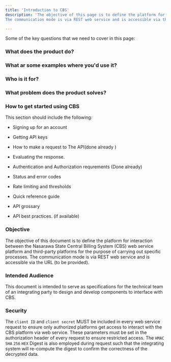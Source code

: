 ```yaml
---
title: 'Introduction to CBS'
description: 'The objective of this page is to define the platform for interaction between the Nasarawa State Central Billing System (CBS) web service platform and third-party platforms for the purpose of carrying out specific processes. 
The communication mode is via REST web service and is accessible via the URL (to be provided).'

---
```


Some of the key questions that we need to cover  in this page:

### What does the product do?

### What ar some examples where you'd use it?

### Who is it for?

### What problem does the product solves?

### How to get started using CBS 
This section should include the following:
- Signing up for an account 
- Getting API keys 
- How to make a request to The API(done already )
- Evaluating the response. 

- Authentication and Authorization requrements (Done already)
- Status and error codes
- Rate limiting and thresholds 
- Quick reference guide 
- API grossary 
- API best practices. (if available) 


### Objective
The objective of this document is to define the platform for interaction between the Nasarawa State Central Billing System (CBS) web service platform and third-party platforms for the purpose of carrying out specific processes. 
The communication mode is via REST web service and is accessible via the URL (to be provided).

### Intended Audience
This document is intended to serve as specifications for the technical team of an integrating party to design and develop 
components to interface with CBS.


### Security
The `client ID` and `client secret` MUST be included in every web service request to ensure only authorized platforms get access to interact with the CBS platform via web service. 
These parameters must be set in the authorization header of every request to ensure restricted access.
The `HMAC` `SHA` `256` `HEX` Digest is also employed during request such that the integrating system will re-compute the digest to confirm the correctness of the decrypted data.